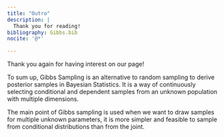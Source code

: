 ```yaml
---
title: "Outro"
description: |
  Thank you for reading!
bibliography: Gibbs.bib
nocite: '@*'

---
```


Thank you again for having interest on our page!

To sum up, Gibbs Sampling is an alternative to random sampling to derive posterior samples in Bayesian Statistics. It is a way of continuously selecting conditional and dependent samples from an unknown population with multiple dimensions.

The main point of Gibbs sampling is used when we want to draw samples for multiple unknown parameters, it is more simpler and feasible to sample from conditional distributions than from the joint.


